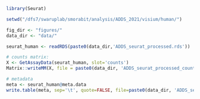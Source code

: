 
```r

library(Seurat)

setwd("/dfs7/swaruplab/smorabit/analysis/ADDS_2021/visium/human/")

fig_dir <- "figures/"
data_dir <- "data/"

seurat_human <- readRDS(paste0(data_dir,'ADDS_seurat_processed.rds'))

# counts matrix:
X <- GetAssayData(seurat_human, slot='counts')
Matrix::writeMM(X, file = paste0(data_dir, 'ADDS_seurat_processed_counts.mtx'))

# metadata 
meta <- seurat_human@meta.data 
write.table(meta, sep='\t', quote=FALSE, file=paste0(data_dir, 'ADDS_seurat_processed_meta.tsv'))


```